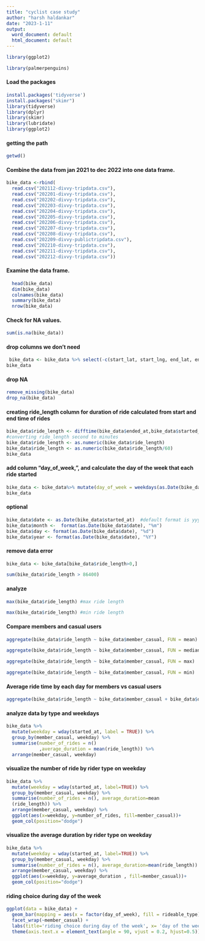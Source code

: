 ---
title: "cyclist case study"
author: "harsh haldankar"
date: "2023-1-11"
output:
  word_document: default
  html_document: default
---

```{r ggplot for penguin data }
library(ggplot2)

library(palmerpenguins)
```
 

#### Load the packages

```{r}
install.packages('tidyverse')
install.packages("skimr")
library(tidyverse)
library(dplyr)
library(skimr)
library(lubridate)
library(ggplot2)
```

#### getting the path

```{r}
getwd()
```

#### Combine the data from jan 2021 to dec 2022 into one data frame.

```{r}
bike_data <-rbind(                     
  read.csv("202112-divvy-tripdata.csv"),
  read.csv("202201-divvy-tripdata.csv"),
  read.csv("202202-divvy-tripdata.csv"),
  read.csv("202203-divvy-tripdata.csv"),
  read.csv("202204-divvy-tripdata.csv"),
  read.csv("202205-divvy-tripdata.csv"),
  read.csv("202206-divvy-tripdata.csv"),
  read.csv("202207-divvy-tripdata.csv"),
  read.csv("202208-divvy-tripdata.csv"),
  read.csv("202209-divvy-publictripdata.csv"),
  read.csv("202210-divvy-tripdata.csv"),
  read.csv("202211-divvy-tripdata.csv"),
  read.csv("202212-divvy-tripdata.csv"))
```

#### Examine the data frame.

```{r}

  head(bike_data)
  dim(bike_data)
  colnames(bike_data)
  summary(bike_data)
  nrow(bike_data)
```

#### Check for NA values.

```{r}
sum(is.na(bike_data))
```

#### drop columns we don't need

```{r}
 bike_data <- bike_data %>% select(-c(start_lat, start_lng, end_lat, end_lng))
bike_data 
```

#### drop NA

```{r}
remove_missing(bike_data)
drop_na(bike_data)
```


#### creating ride_length column for duration of ride calculated from start and end time of rides

```{r}
bike_data$ride_length <- difftime(bike_data$ended_at,bike_data$started_at)
#converting ride_length second to minutes
bike_data$ride_length <- as.numeric(bike_data$ride_length)
bike_data$ride_length <- as.numeric(bike_data$ride_length/60)
bike_data
```

#### add column "day_of_week,", and calculate the day of the week that each ride started

```{r}
bike_data <- bike_data%>% mutate(day_of_week = weekdays(as.Date(bike_data$started_at)))
bike_data
```

#### optional

```{r}
bike_data$date <- as.Date(bike_data$started_at)  #default format is yyyy-mm-dd
bike_data$month <-  format(as.Date(bike_data$date), "%m")
bike_data$day <- format(as.Date(bike_data$date), "%d")
bike_data$year <- format(as.Date(bike_data$date), "%Y")
```

#### remove data error

```{r}
bike_data <- bike_data[bike_data$ride_length>0,]

sum(bike_data$ride_length > 86400)  
```

#### analyze

```{r}
max(bike_data$ride_length) #max ride length
```

```{r}
max(bike_data$ride_length) #min ride length
```

#### Compare members and casual users

```{r}
aggregate(bike_data$ride_length ~ bike_data$member_casual, FUN = mean)

```

```{r}
aggregate(bike_data$ride_length ~ bike_data$member_casual, FUN = median)
```

```{r}
aggregate(bike_data$ride_length ~ bike_data$member_casual, FUN = max)
```

```{r}
aggregate(bike_data$ride_length ~ bike_data$member_casual, FUN = min)
```

#### Average ride time by each day for members vs casual users

```{r}
aggregate(bike_data$ride_length ~ bike_data$member_casual + bike_data$day_of_week, FUN = mean)
```

#### analyze data by type and weekdays

```{r}
bike_data %>% 
  mutate(weekday = wday(started_at, label = TRUE)) %>%  
  group_by(member_casual, weekday) %>%  
  summarise(number_of_rides = n()							
            ,average_duration = mean(ride_length)) %>% 		
  arrange(member_casual, weekday)
```

#### visualize the number of ride by rider type on weekday

```{r}
bike_data %>%
  mutate(weekday = wday(started_at, label=TRUE)) %>%
  group_by(member_casual, weekday) %>%
  summarise(number_of_rides = n(), average_duration=mean
  (ride_length)) %>%
  arrange(member_casual, weekday) %>%
  ggplot(aes(x=weekday, y=number_of_rides, fill=member_casual))+
  geom_col(position="dodge")
```

#### visualize the average duration by rider type on weekday

```{r}
bike_data %>%
  mutate(weekday = wday(started_at, label=TRUE)) %>%
  group_by(member_casual, weekday) %>%
  summarise(number_of_rides = n(), average_duration=mean(ride_length)) %>%
  arrange(member_casual, weekday) %>%
  ggplot(aes(x=weekday, y=average_duration , fill=member_casual))+
  geom_col(position="dodge")
```

#### riding choice during day of the week

```{r paged.print=TRUE}
ggplot(data = bike_data) +
  geom_bar(mapping = aes(x = factor(day_of_week), fill = rideable_type))+
  facet_wrap(~member_casual) +
  labs(title='riding choice during day of the week', x= 'day of the week' )+
  theme(axis.text.x = element_text(angle = 90, vjust = 0.2, hjust=0.5))
```
